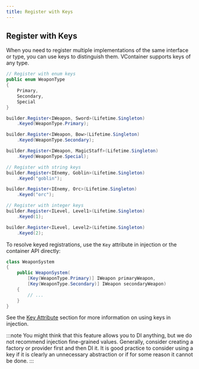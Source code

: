 ```yaml
---
title: Register with Keys
---
```


## Register with Keys

When you need to register multiple implementations of the same interface or type, you can use keys to distinguish them. VContainer supports keys of any type.

```csharp
// Register with enum keys
public enum WeaponType
{
    Primary,
    Secondary,
    Special
}

builder.Register<IWeapon, Sword>(Lifetime.Singleton)
    .Keyed(WeaponType.Primary);

builder.Register<IWeapon, Bow>(Lifetime.Singleton)
    .Keyed(WeaponType.Secondary);

builder.Register<IWeapon, MagicStaff>(Lifetime.Singleton)
    .Keyed(WeaponType.Special);
```

```csharp
// Register with string keys
builder.Register<IEnemy, Goblin>(Lifetime.Singleton)
    .Keyed("goblin");

builder.Register<IEnemy, Orc>(Lifetime.Singleton)
    .Keyed("orc");
```

```csharp
// Register with integer keys
builder.Register<ILevel, Level1>(Lifetime.Singleton)
    .Keyed(1);

builder.Register<ILevel, Level2>(Lifetime.Singleton)
    .Keyed(2);
```

To resolve keyed registrations, use the `Key` attribute in injection or the container API directly:

```csharp
class WeaponSystem
{
    public WeaponSystem(
        [Key(WeaponType.Primary)] IWeapon primaryWeapon,
        [Key(WeaponType.Secondary)] IWeapon secondaryWeapon)
    {
        // ...
    }
}
```

See the [Key Attribute](../resolving/constructor-injection#key-attribute) section for more information on using keys in injection.

:::note
You might think that this feature allows you to DI anything, but we do not recommend injection fine-grained values.
Generally, consider creating a factory or provider first and then DI it. It is good practice to consider using a key if it is clearly an unnecessary abstraction or if for some reason it cannot be done.
:::
